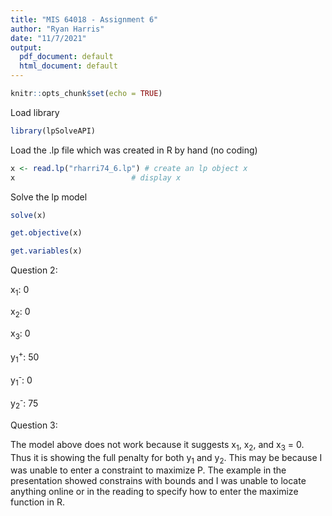 ---
title: "MIS 64018 - Assignment 6"
author: "Ryan Harris"
date: "11/7/2021"
output:
  pdf_document: default
  html_document: default
---

```{r setup, include=FALSE}
knitr::opts_chunk$set(echo = TRUE)
```

Load library

```{r}
library(lpSolveAPI)
```

Load the .lp file which was created in R by hand (no coding)

```{r}
x <- read.lp("rharri74_6.lp") # create an lp object x
x                          # display x
```

Solve the lp model
```{r}
solve(x)
```

```{r}
get.objective(x)
```

```{r}
get.variables(x)
```

Question 2:

x~1~: 0

x~2~: 0

x~3~: 0

y~1~^+^: 50

y~1~^-^: 0

y~2~^-^: 75

Question 3:

The model above does not work because it suggests x~1~, x~2~, and x~3~ = 0. Thus it is showing the full penalty for both y~1~ and y~2~. This may be because I was unable to enter a constraint to maximize P. The example in the presentation showed constrains with bounds and I was unable to locate anything online or in the reading to specify how to enter the maximize function in R.
